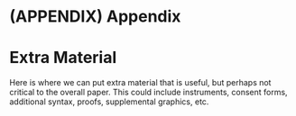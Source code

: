 # (APPENDIX) Appendix {-}

# Extra Material {#appendix-a}

\setstretch{1}
    <!-- Set Appendices to single spacing -->

Here is where we can put extra material that is useful, but perhaps not critical to the overall paper. This could include instruments, consent forms, additional syntax, proofs, supplemental graphics, etc.

